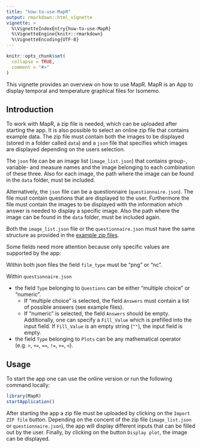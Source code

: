 ```yaml
---
title: "how-to-use-MapR"
output: rmarkdown::html_vignette
vignette: >
  %\VignetteIndexEntry{how-to-use-MapR}
  %\VignetteEngine{knitr::rmarkdown}
  %\VignetteEncoding{UTF-8}
---
```


```r
knitr::opts_chunk$set(
  collapse = TRUE,
  comment = "#>"
)
```

This vignette provides an overview on how to use MapR. MapR is an App to display temporal and temperature graphical files for Isomemo.

## Introduction

To work with MapR, a zip file is needed, which can be uploaded after starting the app. It is also possible to select an online zip file that contains example data. The zip file must contain both the images to be displayed (stored in a folder called `data`) and a `json` file that specifies which images are displayed depending on the users selection.

The `json` file can be an image list (`image_list.json`) that contains group-, variable- and measure names and the image belonging to each combination of these three. Also for each image, the path where the image can be found in the `data` folder, must be included.

Alternatively, the `json` file can be a questionnaire (`questionnaire.json`). The file must contain questions that are displayed to the user. Furthermore the file must contain the images to be displayed with the information which answer is needed to display a specific image. Also the path where the image can be found in the `data` folder, must be included again.

Both the `image_list.json` file or the `questionnaire.json` must have the same structure as provided in the [example zip files](https://github.com/Pandora-IsoMemo/MapR/tree/beta/inst/app/exampleZip).

Some fields need more attention because only specific values are supported by the app:

Within both json files the field `file_type` must be "png" or "nc". 

Within `questionnaire.json`

- the field `Type` belonging to `Questions` can be either "multiple choice" or "numeric".
  - If "multiple choice" is selected, the field `Answers` must contain a list of possible answers (see example files).
  - If "numeric" is selected, the field `Answers` should be empty. Additionally, one can specify a `Fill_Value` which is prefilled into the input field. If `Fill_Value` is an empty string (`""`), the input field is empty.

-  the field `Type` belonging to `Plots` can be any mathematical operator (e.g. `>`, `<=`, `==`, `!=`, `>=`, `<`).

## Usage

To start the app one can use the online version or run the following command locally:

```r
library(MapR)
startApplication()
```

After starting the app a zip file must be uploaded by clicking on the `Import ZIP file` button. Depending on the concent of the zip file (`image_list.json` or `questionnaire.json`), the app will display different inputs that can be filled out by the user. Finally, by clicking on the button `Display plot`, the image can be displayed.
